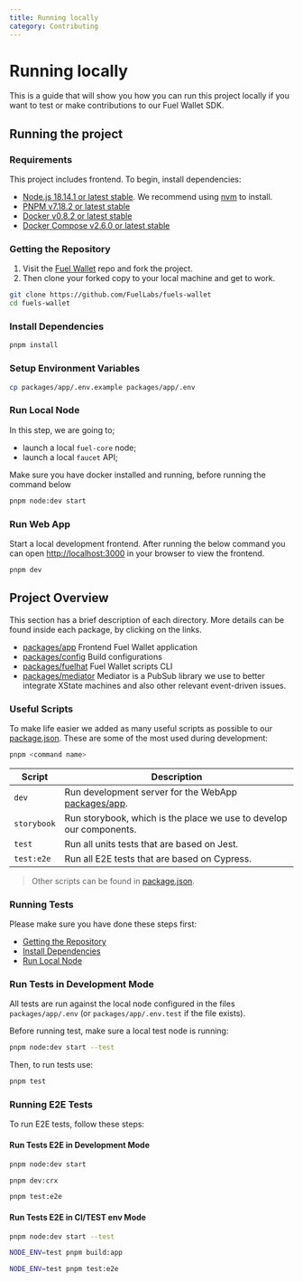 ```yaml
---
title: Running locally
category: Contributing
---
```


# Running locally

This is a guide that will show you how you can run this project locally if you want to test or make contributions to our Fuel Wallet SDK.

## Running the project

### Requirements

This project includes frontend. To begin, install dependencies:

- [Node.js 18.14.1 or latest stable](https://nodejs.org/en/). We recommend using [nvm](https://github.com/nvm-sh/nvm) to install.
- [PNPM v7.18.2 or latest stable](https://pnpm.io/installation/)
- [Docker v0.8.2 or latest stable](https://docs.docker.com/get-docker/)
- [Docker Compose v2.6.0 or latest stable](https://docs.docker.com/get-docker/)

### Getting the Repository

1. Visit the [Fuel Wallet](https://github.com/FuelLabs/fuels-wallet) repo and fork the project.
2. Then clone your forked copy to your local machine and get to work.

```sh
git clone https://github.com/FuelLabs/fuels-wallet
cd fuels-wallet
```

### Install Dependencies

```sh
pnpm install
```

### Setup Environment Variables

```sh
cp packages/app/.env.example packages/app/.env
```

### Run Local Node

In this step, we are going to;

- launch a local `fuel-core` node;
- launch a local `faucet` API;

Make sure you have docker installed and running, before running the command below

```sh
pnpm node:dev start
```

### Run Web App

Start a local development frontend. After running the below command you can open [http://localhost:3000](http://localhost:3000) in your browser to view the frontend.

```sh
pnpm dev
```

## Project Overview

This section has a brief description of each directory. More details can be found inside each package, by clicking on the links.

- [packages/app](@repository/packages/app/) Frontend Fuel Wallet application
- [packages/config](@repository/packages/config/) Build configurations
- [packages/fuelhat](@repository/packages/fuelhat/) Fuel Wallet scripts CLI
- [packages/mediator](@repository/packages/mediator/) Mediator is a PubSub library we use to better integrate XState machines and also other relevant event-driven issues.

### Useful Scripts

To make life easier we added as many useful scripts as possible to our [package.json](@repository/package.json). These are some of the most used during development:

```sh
pnpm <command name>
```

| Script      | Description                                                                      |
| ----------- | -------------------------------------------------------------------------------- |
| `dev`       | Run development server for the WebApp [packages/app](@repository/packages/app/). |
| `storybook` | Run storybook, which is the place we use to develop our components.              |
| `test`      | Run all units tests that are based on Jest.                                      |
| `test:e2e`  | Run all E2E tests that are based on Cypress.                                     |

> Other scripts can be found in [package.json](@repository/package.json).

### Running Tests

Please make sure you have done these steps first:

- [Getting the Repository](#getting-the-repository)
- [Install Dependencies](#install-dependencies)
- [Run Local Node](#run-local-node)

### Run Tests in Development Mode

All tests are run against the local node configured in the files `packages/app/.env` (or `packages/app/.env.test` if the file exists).

Before running test, make sure a local test node is running:

```sh
pnpm node:dev start --test
```

Then, to run tests use:

```sh
pnpm test
```

### Running E2E Tests

To run E2E tests, follow these steps:

#### Run Tests E2E in Development Mode

```sh
pnpm node:dev start
```

```sh
pnpm dev:crx
```

```sh
pnpm test:e2e
```

#### Run Tests E2E in CI/TEST env Mode

```sh
pnpm node:dev start --test
```

```sh
NODE_ENV=test pnpm build:app
```

```sh
NODE_ENV=test pnpm test:e2e
```
